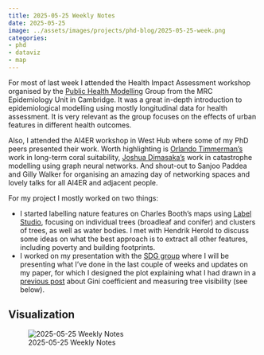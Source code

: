 ```yaml
---
title: 2025-05-25 Weekly Notes
date: 2025-05-25
image: ../assets/images/projects/phd-blog/2025-05-25-week.png
categories:
- phd
- dataviz
- map
---
```


For most of last week I attended the Health Impact Assessment workshop organised by the [Public Health Modelling](https://www.mrc-epid.cam.ac.uk/research/research-areas/public-health-modelling/) Group from the MRC Epidemiology Unit in Cambridge. It was a great in-depth introduction to epidemiological modelling using mostly longitudinal data for health assessment. It is very relevant as the group focuses on the effects of urban features in different health outcomes. 

Also, I attended the AI4ER workshop in West Hub where some of my PhD peers presented their work. Worth highlighting is [Orlando Timmerman's](https://orlando-code.github.io/) work in long-term coral suitability, [Joshua Dimasaka's](https://www.joshuadimasaka.com/) work in catastrophe modelling using graph neural networks. And shout-out to Sanjoo Paddea and Gilly Walker for organising an amazing day of networking spaces and lovely talks for all AI4ER and adjacent people.

For my project I mostly worked on two things:

- I started labelling nature features on Charles Booth's maps using [Label Studio](https://labelstud.io/), focusing on individual trees (broadleaf and conifer) and clusters of trees, as well as water bodies. I met with Hendrik Herold to discuss some ideas on what the best approach is to extract all other features, including poverty and building footprints.
- I worked on my presentation with the [SDG group](https://www.sustainabledesign.arct.cam.ac.uk/) where I will be presenting what I've done in the last couple of weeks and updates on my paper, for which I designed the plot explaining what I had drawn in a [previous post](2025-04-20-weekly-notes.html) about Gini coefficient and measuring tree visibility (see below).


## Visualization

![2025-05-25 Weekly Notes](../assets/images/projects/phd-blog/2025-05-25-week.png)

